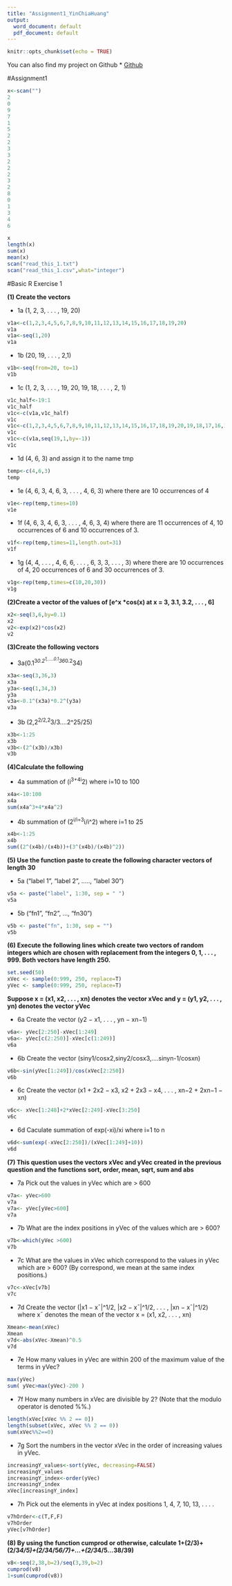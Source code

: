 ```yaml
---
title: "Assignment1_YinChiaHuang"
output:
  word_document: default
  pdf_document: default
---
```


```r
knitr::opts_chunk$set(echo = TRUE)
```


You can also find my project on Github
* [Github](https://github.com/yinchia0518/MA615_Assignment1.git)



#Assignment1 

```r
x<-scan("")
2
0
9
7
1
5
2
2
3
3
2
2
2
3
2
8
0
1
3
4
6

x
length(x)
sum(x)
mean(x)
scan("read_this_1.txt")
scan("read_this_1.csv",what="integer")
```

#Basic R Exercise 1 

**(1) Create the vectors**

* 1a (1, 2, 3, . . . , 19, 20)
```r
v1a<-c(1,2,3,4,5,6,7,8,9,10,11,12,13,14,15,16,17,18,19,20)
v1a
v1a<-seq(1,20)
v1a
```

* 1b (20, 19, . . . , 2,1)
```r
v1b<-seq(from=20, to=1)
v1b
```

* 1c (1, 2, 3, . . . , 19, 20, 19, 18, . . . , 2, 1)
```r
v1c_half<-19:1
v1c_half
v1c<-c(v1a,v1c_half)
v1c
v1c<-c(1,2,3,4,5,6,7,8,9,10,11,12,13,14,15,16,17,18,19,20,19,18,17,16,15,14,13,12,11,10,9,8,7,6,5,4,3,2,1)
v1c
v1c<-c(v1a,seq(19,1,by=-1))
v1c
```

* 1d  (4, 6, 3) and assign it to the name tmp
```r
temp<-c(4,6,3)
temp
```

* 1e  (4, 6, 3, 4, 6, 3, . . . , 4, 6, 3) where there are 10 occurrences of 4
```r
v1e<-rep(temp,times=10)
v1e
```

* 1f (4, 6, 3, 4, 6, 3, . . . , 4, 6, 3, 4) where there are 11 occurrences of 4, 10 occurrences of 6 and 10 occurrences of 3.
```r
v1f<-rep(temp,times=11,length.out=31)
v1f
```

* 1g (4, 4, . . . , 4, 6, 6, . . . , 6, 3, 3, . . . , 3) where there are 10 occurrences of 4, 20 occurrences of 6 and 30 occurrences of 3.
```r
v1g<-rep(temp,times=c(10,20,30))
v1g
```

**(2)Create a vector of the values of [e^x *cos(x) at x = 3, 3.1, 3.2, . . . , 6]**

```r
x2<-seq(3,6,by=0.1)
x2
v2<-exp(x2)*cos(x2)
v2
```

**(3)Create the following vectors**

* 3a(0.1^3*0.2^1,.....0.1^36*0.2^34)
```r
x3a<-seq(3,36,3)
x3a
y3a<-seq(1,34,3)
y3a
v3a<-0.1^(x3a)*0.2^(y3a)
v3a
```

* 3b (2,2^2/2,2^3/3....2^25/25)
```r
x3b<-1:25
x3b
v3b<-(2^(x3b)/x3b)
v3b
```

**(4)Calculate the following**

* 4a summation of (i^3+4i^2) where i=10 to 100
```r
x4a<-10:100
x4a
sum(x4a^3+4*x4a^2)
```

* 4b summation of (2^i/i+3^i/i^2) where i=1 to 25
```r
x4b<-1:25
x4b
sum((2^(x4b)/(x4b))+(3^(x4b)/(x4b)^2))
```

**(5) Use the function paste to create the following character vectors of length 30**

* 5a ("label 1", "label 2", ....., "label 30")
```r
v5a <- paste("label", 1:30, sep = " ")
v5a
```

* 5b ("fn1", "fn2", ..., "fn30")
```r
v5b <- paste("fn", 1:30, sep = "")
v5b
```

**(6) Execute the following lines which create two vectors of random integers which are chosen with replacement from the integers 0, 1, . . . , 999. Both vectors have length 250.**

```r
set.seed(50)
xVec <- sample(0:999, 250, replace=T)
yVec <- sample(0:999, 250, replace=T)
```

**Suppose x = (x1, x2, . . . , xn) denotes the vector xVec and y = (y1, y2, . . . , yn) denotes the vector yVec**

* 6a Create the vector (y2 − x1, . . . , yn − xn−1)
```r
v6a<- yVec[2:250]-xVec[1:249]
v6a<- yVec[c(2:250)]-xVec[c(1:249)]
v6a
```

* 6b Create the vector (siny1/cosx2,siny2/cosx3,....sinyn-1/cosxn)
```r
v6b<-sin(yVec[1:249])/cos(xVec[2:250])
v6b
```

* 6c Create the vector (x1 + 2x2 − x3, x2 + 2x3 − x4, . . . , xn−2 + 2xn−1 − xn)
```r
v6c<- xVec[1:248]+2*xVec[2:249]-xVec[3:250]
v6c
```

* 6d Caculate summation of exp(-xi)/xi where i=1 to n
```r
v6d<-sum(exp(-xVec[2:250])/(xVec[1:249]+10))
v6d
```

**(7) This question uses the vectors xVec and yVec created in the previous question and the functions sort, order, mean, sqrt, sum and abs**

* 7a Pick out the values in yVec which are > 600
```r
v7a<- yVec>600
v7a
v7a<- yVec[yVec>600]
v7a
```

* 7b What are the index positions in yVec of the values which are > 600?
```r
v7b<-which(yVec >600)
v7b
```

* 7c What are the values in xVec which correspond to the values in yVec which are > 600? (By correspond, we mean at the same index positions.)
```r
v7c<-xVec[v7b]
v7c
```

* 7d Create the vector (|x1 − x¯|^1/2, |x2 − x¯|^1/2, . . . , |xn − x¯|^1/2) where x¯ denotes the mean of the vector x = (x1, x2, . . . , xn)
```r
Xmean<-mean(xVec)
Xmean
v7d<-abs(xVec-Xmean)^0.5
v7d
```

* 7e How many values in yVec are within 200 of the maximum value of the terms in yVec?
```r
max(yVec)
sum( yVec>max(yVec)-200 )
```

* 7f How many numbers in xVec are divisible by 2? (Note that the modulo operator is denoted %%.)
```r
length(xVec[xVec %% 2 == 0])
length(subset(xVec, xVec %% 2 == 0))
sum(xVec%%2==0)
```

* 7g Sort the numbers in the vector xVec in the order of increasing values in yVec.
```r
increasingY_values<-sort(yVec, decreasing=FALSE)
increasingY_values
increasingY_index<-order(yVec)
increasingY_index
xVec[increasingY_index]
```

* 7h Pick out the elements in yVec at index positions 1, 4, 7, 10, 13, . . . .
```r
v7hOrder<-c(T,F,F)
v7hOrder
yVec[v7hOrder]
```

**(8) By using the function cumprod or otherwise, calculate 1+(2/3)+(2/3*4/5)+(2/3*4/5*6/7)+...+(2/3*4/5*...*38/39)**
```r
v8<-seq(2,38,b=2)/seq(3,39,b=2)
cumprod(v8)
1+sum(cumprod(v8))
```

